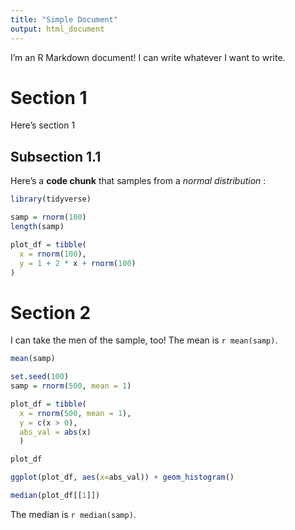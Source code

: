 ```yaml
---
title: "Simple Document"
output: html_document
---
```


I'm an R Markdown document! I can write whatever I want to write.

# Section 1 

Here's section 1 

## Subsection 1.1

Here's a **code chunk** that samples from 
a _normal distribution_ : 

```r
library(tidyverse)

samp = rnorm(100)
length(samp) 

plot_df = tibble(
  x = rnorm(100),
  y = 1 + 2 * x + rnorm(100)
)
```

# Section 2 

I can take the men of the sample, too! 
The mean is `r mean(samp)`. 

```r
mean(samp) 
```

```r
set.seed(100)
samp = rnorm(500, mean = 1)

plot_df = tibble( 
  x = rnorm(500, mean = 1),
  y = c(x > 0),
  abs_val = abs(x)
  )

plot_df

ggplot(plot_df, aes(x=abs_val)) + geom_histogram()

median(plot_df[[1]])
```

The median is `r median(samp)`.

